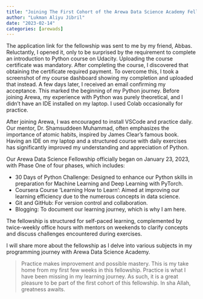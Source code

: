 ```yaml
---
title: "Joining The First Cohort of the Arewa Data Science Academy Fellowship"
author: "Lukman Aliyu Jibril"
date: "2023-02-14"
categories: [arewads]
---
```

The application link for the fellowship was sent to me by my friend, Abbas. Reluctantly, I opened it, only to be surprised by the requirement to complete an introduction to Python course on Udacity. Uploading the course certificate was mandatory. After completing the course, I discovered that obtaining the certificate required payment. To overcome this, I took a screenshot of my course dashboard showing my completion and uploaded that instead. A few days later, I received an email confirming my acceptance. This marked the beginning of my Python journey. Before joining Arewa, my experience with Python was purely theoretical, and I didn’t have an IDE installed on my laptop. I used Colab occasionally for practice.

After joining Arewa, I was encouraged to install VSCode and practice daily. Our mentor, Dr. Shamsuddeen Muhammad, often emphasizes the importance of atomic habits, inspired by James Clear’s famous book. Having an IDE on my laptop and a structured course with daily exercises has significantly improved my understanding and appreciation of Python.

Our Arewa Data Science Fellowship officially began on January 23, 2023, with Phase One of four phases, which includes:

- 30 Days of Python Challenge: Designed to enhance our Python skills in preparation for Machine Learning and Deep Learning with PyTorch.
- Coursera Course 'Learning How to Learn': Aimed at improving our learning efficiency due to the numerous concepts in data science.
- Git and GitHub: For version control and collaboration.
- Blogging: To document our learning journey, which is why I am here.


The fellowship is structured for self-paced learning, complemented by twice-weekly office hours with mentors on weekends to clarify concepts and discuss challenges encountered during exercises.

I will share more about the fellowship as I delve into various subjects in my programming journey with Arewa Data Science Academy.

> Practice makes improvement and possible mastery. This is my take home from my first few weeks in this fellowship. Practice is what I have been missing in my learning journey. As such, it is a great pleasure to be part of the first cohort of this fellowship. In sha Allah, greatness awaits.
